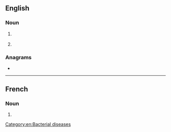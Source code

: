 ==English==

===Noun===
{{en-noun}}

# {{lb|en|disease}} {{initialism of|en|lymphogranuloma venereum}}
# {{initialism of|en|{{w|Large goods vehicle}}}}

===Anagrams===
* {{anagrams|en|a=glv|Gvl.}}

[[Category:en:Bacterial diseases]]

----

==French==

===Noun===
{{head|fr|noun}}

# {{init of|en|[[ligne]] à [[grand]]e [[vitesse]]}}